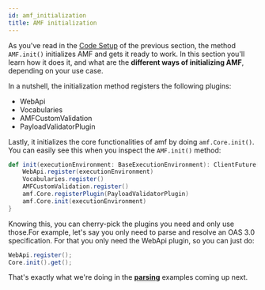```yaml
---
id: amf_initialization
title: AMF initialization
---
```


As you've read in the [Code Setup](project_configuration.mdx#code-setup) of the previous section, the method `AMF.init()` initializes AMF and gets it ready to work.
In this section you'll learn how it does it, and what are the **different ways of initializing AMF**, depending on your use case.

In a nutshell, the initialization method registers the following plugins:
- WebApi
- Vocabularies
- AMFCustomValidation
- PayloadValidatorPlugin

Lastly, it initializes the core functionalities of amf by doing `amf.Core.init()`. You can easily see this when you inspect the `AMF.init()` method:

```scala title="AMF.scala"
def init(executionEnvironment: BaseExecutionEnvironment): ClientFuture[Unit] = {
    WebApi.register(executionEnvironment)
    Vocabularies.register()
    AMFCustomValidation.register()
    amf.Core.registerPlugin(PayloadValidatorPlugin)
    amf.Core.init(executionEnvironment)
}
```

Knowing this, you can cherry-pick the plugins you need and only use those.For example, let's say you only need to parse and resolve an OAS 3.0 specification.
For that you only need the WebApi plugin, so you can just do:

```java
WebApi.register();
Core.init().get();
```
That's exactly what we're doing in the [**parsing**](parsing.mdx) examples coming up next.
